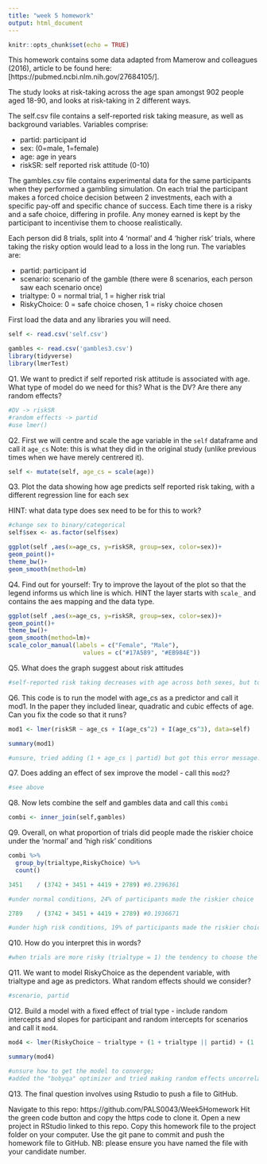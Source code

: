 ```yaml
---
title: "week 5 homework"
output: html_document
---
```


```r
knitr::opts_chunk$set(echo = TRUE)
```

This homework contains some data adapted from Mamerow and colleagues (2016), article to be found here:[https://pubmed.ncbi.nlm.nih.gov/27684105/]. 

The study looks at risk-taking across the age span amongst 902 people aged 18-90, and looks at risk-taking in 2 different ways.

The self.csv file contains a self-reported risk taking measure, as well as background variables. Variables comprise:

* partid: participant id
* sex: (0=male, 1=female)
* age: age in years
* riskSR: self reported risk attitude  (0-10)

The gambles.csv file contains experimental data for the same participants when they performed a gambling simulation. On each trial the participant makes a forced choice decision between 2 investments, each with a specific pay-off and specific chance of success. Each time there is a risky and a safe choice, differing in profile. Any money earned is kept by the participant to incentivise them to choose realistically.

Each person did 8 trials, split into 4 'normal' and 4 'higher risk' trials, where taking the risky option would lead to a loss in the long run. The variables are:

* partid: participant id
* scenario: scenario of the gamble (there were 8 scenarios, each person saw each scenario once)
* trialtype: 0 = normal trial, 1 = higher risk trial
* RiskyChoice: 0 = safe choice chosen, 1 = risky choice chosen

First load the data and any libraries you will need.
```r
self <- read.csv('self.csv') 

gambles <- read.csv('gambles3.csv') 
library(tidyverse)
library(lmerTest)

```


Q1. We want to predict if self reported risk attitude is associated with age. What type of model do we need for this? What is the DV? Are there any random effects?
```r
#DV -> riskSR
#random effects -> partid
#use lmer()
```

Q2. First we will centre and scale the age variable in the `self` dataframe and call it `age_cs` Note: this is what they did in the original study (unlike previous times when we have merely centrered it).
```r
self <- mutate(self, age_cs = scale(age))
```

Q3. Plot the data showing how age predicts self reported risk taking, with a different regression line for each sex

HINT: what data type does sex need to be for this to work?
```r
#change sex to binary/categorical 
self$sex <- as.factor(self$sex)

ggplot(self ,aes(x=age_cs, y=riskSR, group=sex, color=sex))+
geom_point()+
theme_bw()+
geom_smooth(method=lm)
```

Q4. Find out for yourself: Try to improve the layout of the plot so that the legend informs us which line is which. HINT the layer starts with `scale_` and contains the aes mapping and the data type.

```r
ggplot(self ,aes(x=age_cs, y=riskSR, group=sex, color=sex))+
geom_point()+
theme_bw()+
geom_smooth(method=lm)+
scale_color_manual(labels = c("Female", "Male"),
                     values = c("#17A589", "#EB984E"))
```

Q5. What does the graph suggest about risk attitudes
```r
#self-reported risk taking decreases with age across both sexes, but to a greater extent in females than males
```


Q6. This code is to run the model with age_cs as a predictor and call it mod1. In the paper they included linear, quadratic and cubic effects of age.
Can you fix the code so that it runs?
```r
mod1 <- lmer(riskSR ~ age_cs + I(age_cs^2) + I(age_cs^3), data=self)

summary(mod1)

#unsure, tried adding (1 + age_cs | partid) but got this error message: Error: number of levels of each grouping factor must be < number of observations (problems: partid)
```

Q7. Does adding an effect of sex improve the model - call this `mod2`? 
```r
#see above
```


Q8. Now lets combine the self and gambles data and call this `combi`
```r
combi <- inner_join(self,gambles)
```

Q9. Overall, on what proportion of trials did people made the riskier choice under the 'normal' and 'high risk' conditions
```r
combi %>%
  group_by(trialtype,RiskyChoice) %>%
  count()

3451	/ (3742 + 3451 + 4419 + 2789) #0.2396361

#under normal conditions, 24% of participants made the riskier choice

2789	/ (3742 + 3451 + 4419 + 2789) #0.1936671

#under high risk conditions, 19% of participants made the riskier choice
```

Q10. How do you interpret this in words?
```r
#when trials are more risky (trialtype = 1) the tendency to choose the safer option increases
```

Q11. We want to model RiskyChoice as the dependent variable, with trialtype and age as predictors. What random effects should we consider?
```r
#scenario, partid
```


Q12. Build a model with a fixed effect of trial type - include random intercepts and slopes for participant and random intercepts for scenarios and call it `mod4`. 

```r
mod4 <- lmer(RiskyChoice ~ trialtype + (1 + trialtype || partid) + (1 | partid) + (1 | scenario), data=combi, control = lmerControl(optimizer="bobyqa"))

summary(mod4)

#unsure how to get the model to converge;
#added the "bobyqa" optimizer and tried making random effects uncorrelated with the || sign (as suggested in the practical worksheet)
```

Q13. The final question involves using Rstudio to push a file to GitHub.

Navigate to this repo: https://github.com/PALS0043/Week5Homework
Hit the green code button and copy the https code to clone it.
Open a new project in RStudio linked to this repo.
Copy this homework file to the project folder on your computer.
Use the git pane to commit and push the homework file to GitHub.
NB: please ensure you have named the file with your candidate number.

